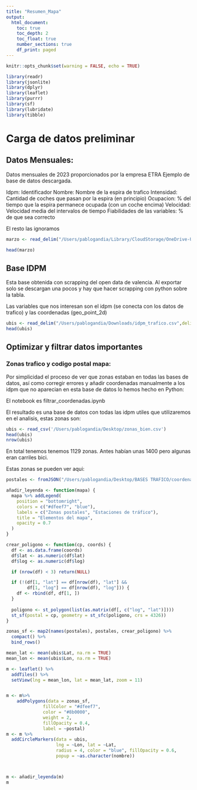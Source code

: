 ```yaml
---
title: "Resumen_Mapa"
output: 
  html_document:
    toc: true
    toc_depth: 2
    toc_float: true
    number_sections: true
    df_print: paged
---
```


```r
knitr::opts_chunk$set(warning = FALSE, echo = TRUE)
```

```r
library(readr)
library(jsonlite)
library(dplyr)
library(leaflet)
library(purrr)
library(sf)
library(lubridate)
library(tibble)
```

# Carga de datos preliminar

## Datos Mensuales:

Datos mensuales de 2023 proporcionados por la empresa ETRA
Ejemplo de base de datos descargada.

Idpm: Identificador
Nombre: Nombre de la espira de trafico
Intensidad: Cantidad de coches que pasan por la espira (en principio)
Ocupacion: % del tiempo que la espira permanece ocupada (con un coche encima)
Velocidad: Velocidad media del intervalos de tiempo 
Fiabilidades de las variables: % de que sea correcto

El resto las ignoramos

```r
marzo <- read_delim("/Users/pablogandia/Library/CloudStorage/OneDrive-UPV/Archivos de Sergio Ortiz Montesinos - tráfico_data/2023/2023-03.csv", delim = ";", locale = locale(encoding = "LATIN1"),show_col_types = FALSE)

head(marzo)
```

## Base IDPM

Esta base obtenida con scrapping del open data de valencia.
Al exportar solo se descargan una pocos y hay que hacer scrapping con python sobre la tabla.

Las variables que nos interesan son el idpm (se conecta con los datos de trafico) y las coordenadas (geo_point_2d)

```r
ubis <- read_delim("/Users/pablogandia/Downloads/idpm_trafico.csv",delim=';')
head(ubis)
```

## Optimizar y filtrar datos importantes

### Zonas trafico y codigo postal mapa:
  
Por simplicidad el proceso de ver que zonas estaban en todas las bases de datos, así como corregir errores y añadir coordenadas manualmente a los idpm que no aparecian en esta base de datos lo hemos hecho en Python:

El notebook es filtrar_coordenadas.ipynb

El resultado es una base de datos con todas las idpm utiles que utilizaremos en el analisis, estas zonas son:

```r
ubis <- read_csv('/Users/pablogandia/Desktop/zonas_bien.csv')
head(ubis)
nrow(ubis)
```

En total tenemos tenemos 1129 zonas.
Antes habían unas 1400 pero algunas eran carriles bici.
  
Estas zonas se pueden ver aqui:
  
```r
postales <- fromJSON("/Users/pablogandia/Desktop/BASES TRAFICO/coordenadas.json")

añadir_leyenda <- function(mapa) {
  mapa %>% addLegend(
    position = "bottomright",
    colors = c("#dfeef7", "blue"),
    labels = c("Zonas postales", "Estaciones de tráfico"),
    title = "Elementos del mapa",
    opacity = 0.7
  )
}

crear_poligono <- function(cp, coords) {
  df <- as.data.frame(coords)
  df$lat <- as.numeric(df$lat)
  df$log <- as.numeric(df$log)

  if (nrow(df) < 3) return(NULL)

  if (!(df[1, "lat"] == df[nrow(df), "lat"] &&
        df[1, "log"] == df[nrow(df), "log"])) {
    df <- rbind(df, df[1, ])
  }
  
  poligono <- st_polygon(list(as.matrix(df[, c("log", "lat")])))
  st_sf(postal = cp, geometry = st_sfc(poligono, crs = 4326))
}

zonas_sf <- map2(names(postales), postales, crear_poligono) %>%
  compact() %>%
  bind_rows()

mean_lat <- mean(ubis$Lat, na.rm = TRUE)
mean_lon <- mean(ubis$Lon, na.rm = TRUE)

m <- leaflet() %>%
  addTiles() %>%
  setView(lng = mean_lon, lat = mean_lat, zoom = 11)


m <- m%>%
    addPolygons(data = zonas_sf,
              fillColor = "#dfeef7",
              color = "#8b0000",
              weight = 2,
              fillOpacity = 0.4,
              label = ~postal) 
m <- m %>%
  addCircleMarkers(data = ubis,
                   lng = ~Lon, lat = ~Lat,
                   radius = 4, color = "blue", fillOpacity = 0.6,
                   popup = ~as.character(nombre))



m <- añadir_leyenda(m)
m
```
  
  
  
  
  
  
  
  
  
  
  
  
  
  
  
  
  
  
